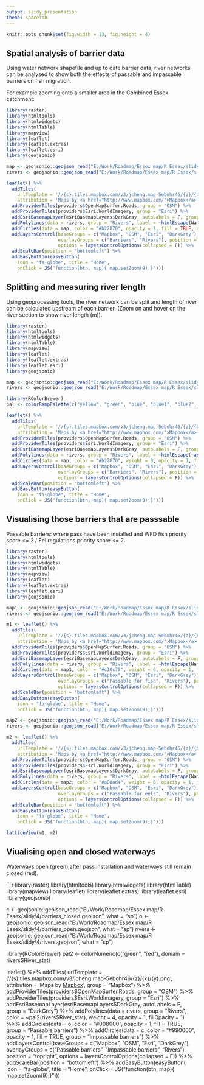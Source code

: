 ---
output: slidy_presentation
theme: spacelab
---

```{r setup, include = FALSE}
knitr::opts_chunk$set(fig.width = 13, fig.height = 4)
```


## Spatial analysis of barrier data

Using water network shapefile and up to date barrier data, river networks can be analysed to show both the effects of passable and impassable barriers on fish migration.

For example zooming onto a smaller area in the Combined Essex catchment:

```{r echo = FALSE, warning = FALSE, message=FALSE}
library(raster)
library(htmltools)
library(htmlwidgets)
library(htmlTable)
library(mapview)
library(leaflet)
library(leaflet.extras)
library(leaflet.esri)
library(geojsonio)

map <- geojsonio::geojson_read("E:/Work/Roadmap/Essex map/R Essex/slidy/1/barriers.geojson", what = "sp")
rivers <- geojsonio::geojson_read("E:/Work/Roadmap/Essex map/R Essex/slidy/1/rivers.geojson", what = "sp")

leaflet() %>%
  addTiles(
    urlTemplate = '//{s}.tiles.mapbox.com/v3/jcheng.map-5ebohr46/{z}/{x}/{y}.png',
    attribution = 'Maps by <a href="http://www.mapbox.com/">Mapbox</a>', group = "Mapbox") %>%
  addProviderTiles(providers$OpenMapSurfer.Roads, group = "OSM") %>%
  addProviderTiles(providers$Esri.WorldImagery, group = "Esri") %>%
  addEsriBasemapLayer(esriBasemapLayers$DarkGray, autoLabels = F, group = "DarkGrey") %>%
  addPolylines(data = rivers, group = "Rivers", label = ~htmlEscape(Name), color = "#2870b2", weight = 4, opacity = 1, fillOpacity = 1) %>%
  addCircles(data = map, color = "#b22870", opacity = 1, fill = TRUE, group = "Barriers") %>%
  addLayersControl(baseGroups = c("Mapbox", "OSM", "Esri", "DarkGrey"), 
                   overlayGroups = c("Barriers", "Rivers"), position = "topright",
                   options = layersControlOptions(collapsed = F)) %>%
  addScaleBar(position = "bottomleft") %>%
  addEasyButton(easyButton(
    icon = "fa-globe", title = "Home",
    onClick = JS("function(btn, map){ map.setZoom(9);}")))
```


## Splitting and measuring river length

Using geoprocessing tools, the river network can be split and length of river can be calculated upstream of each barrier. (Zoom on and hover on the river section to show river length (m)).

```{r echo = FALSE, warning = FALSE, message=FALSE}
library(raster)
library(htmltools)
library(htmlwidgets)
library(htmlTable)
library(mapview)
library(leaflet)
library(leaflet.extras)
library(leaflet.esri)
library(geojsonio)

map <- geojsonio::geojson_read("E:/Work/Roadmap/Essex map/R Essex/slidy/2/barrier_snapped.geojson", what = "sp")
rivers <- geojsonio::geojson_read("E:/Work/Roadmap/Essex map/R Essex/slidy/2/func_rivers.geojson", what = "sp")

library(RColorBrewer)
pal <- colorRampPalette(c("yellow", "green", "blue", "blue1", "blue2", "blue3", "red", "purple", "pink", "orange", "black", "grey", "brown", "lightcoral", "lightgreen", "lightsalmon", "lightslateblue"))

leaflet() %>%
  addTiles(
    urlTemplate = '//{s}.tiles.mapbox.com/v3/jcheng.map-5ebohr46/{z}/{x}/{y}.png',
    attribution = 'Maps by <a href="http://www.mapbox.com/">Mapbox</a>', group = "Mapbox") %>%
  addProviderTiles(providers$OpenMapSurfer.Roads, group = "OSM") %>%
  addProviderTiles(providers$Esri.WorldImagery, group = "Esri") %>%
  addEsriBasemapLayer(esriBasemapLayers$DarkGray, autoLabels = F, group = "DarkGrey") %>%
  addPolylines(data = rivers, group = "Rivers", label = ~htmlEscape(~as.character(batDis2Mth)), color = ~pal(rivers$batNetID), weight = 4, opacity = 1, fillOpacity = 1) %>%
  addCircles(data = map, color = "#b22870", weight = 8, opacity = 1, fill = TRUE, group = "Barriers") %>%
  addLayersControl(baseGroups = c("Mapbox", "OSM", "Esri", "DarkGrey"), 
                   overlayGroups = c("Barriers", "Rivers"), position = "topright",
                   options = layersControlOptions(collapsed = F)) %>%
  addScaleBar(position = "bottomleft") %>%
  addEasyButton(easyButton(
    icon = "fa-globe", title = "Home",
    onClick = JS("function(btn, map){ map.setZoom(9);}")))
```


## Visualising those barriers that are passsable

Passable barriers: where pass have been installed and WFD fish priority score <= 2 / Eel regulations priority score <= 2.

```{r echo = FALSE, warning = FALSE, message=FALSE}
library(raster)
library(htmltools)
library(htmlwidgets)
library(htmlTable)
library(mapview)
library(leaflet)
library(leaflet.extras)
library(leaflet.esri)
library(geojsonio)

map1 <- geojsonio::geojson_read("E:/Work/Roadmap/Essex map/R Essex/slidy/3/passable_fish.geojson", what = "sp")
rivers <- geojsonio::geojson_read("E:/Work/Roadmap/Essex map/R Essex/slidy/3/func_rivers.geojson", what = "sp")

m1 <- leaflet() %>%
  addTiles(
    urlTemplate = '//{s}.tiles.mapbox.com/v3/jcheng.map-5ebohr46/{z}/{x}/{y}.png',
    attribution = 'Maps by <a href="http://www.mapbox.com/">Mapbox</a>', group = "Mapbox") %>%
  addProviderTiles(providers$OpenMapSurfer.Roads, group = "OSM") %>%
  addProviderTiles(providers$Esri.WorldImagery, group = "Esri") %>%
  addEsriBasemapLayer(esriBasemapLayers$DarkGray, autoLabels = F, group = "DarkGrey") %>%
  addPolylines(data = rivers, group = "Rivers", label = ~htmlEscape(Name), color = "#2870b2", weight = 4, opacity = 1, fillOpacity = 1) %>%
  addCircles(data = map1, color = "#c10c79", weight = 6, opacity = 1, fill = TRUE, group = "Passable for fish") %>%
  addLayersControl(baseGroups = c("Mapbox", "OSM", "Esri", "DarkGrey"), 
                   overlayGroups = c("Passable for fish", "Rivers"), position = "topright",
                   options = layersControlOptions(collapsed = F)) %>%
  addScaleBar(position = "bottomleft") %>%
  addEasyButton(easyButton(
    icon = "fa-globe", title = "Home",
    onClick = JS("function(btn, map){ map.setZoom(9);}")))

map2 <- geojsonio::geojson_read("E:/Work/Roadmap/Essex map/R Essex/slidy/3/passable_eel.geojson", what = "sp")
rivers <- geojsonio::geojson_read("E:/Work/Roadmap/Essex map/R Essex/slidy/3/func_rivers.geojson", what = "sp")

m2 <- leaflet() %>%
  addTiles(
    urlTemplate = '//{s}.tiles.mapbox.com/v3/jcheng.map-5ebohr46/{z}/{x}/{y}.png',
    attribution = 'Maps by <a href="http://www.mapbox.com/">Mapbox</a>', group = "Mapbox") %>%
  addProviderTiles(providers$OpenMapSurfer.Roads, group = "OSM") %>%
  addProviderTiles(providers$Esri.WorldImagery, group = "Esri") %>%
  addEsriBasemapLayer(esriBasemapLayers$DarkGray, autoLabels = F, group = "DarkGrey") %>%
  addPolylines(data = rivers, group = "Rivers", label = ~htmlEscape(Name), color = "#2870b2", weight = 4, opacity = 1, fillOpacity = 1) %>%
  addCircles(data = map2, color = "#a88ad4", weight = 6, opacity = 1, fill = TRUE, group = "Passable for eels") %>%
  addLayersControl(baseGroups = c("Mapbox", "OSM", "Esri", "DarkGrey"), 
                   overlayGroups = c("Passable for eels", "Rivers"), position = "topright",
                   options = layersControlOptions(collapsed = F)) %>%
  addScaleBar(position = "bottomleft") %>%
  addEasyButton(easyButton(
    icon = "fa-globe", title = "Home",
    onClick = JS("function(btn, map){ map.setZoom(9);}")))

latticeView(m1, m2)
```


## Viualising open and closed waterways

Waterways open (green) after pass installation and waterways still remain closed (red).

```{r echo = FALSE, warning = FALSE, message=FALSE}
library(raster)
library(htmltools)
library(htmlwidgets)
library(htmlTable)
library(mapview)
library(leaflet)
library(leaflet.extras)
library(leaflet.esri)
library(geojsonio)

c <- geojsonio::geojson_read("E:/Work/Roadmap/Essex map/R Essex/slidy/4/barriers_closed.geojson", what = "sp")
o <- geojsonio::geojson_read("E:/Work/Roadmap/Essex map/R Essex/slidy/4/barriers_open.geojson", what = "sp")
rivers <- geojsonio::geojson_read("E:/Work/Roadmap/Essex map/R Essex/slidy/4/rivers.geojson", what = "sp")

library(RColorBrewer)
pal2 <- colorNumeric(c("green", "red"), domain = rivers$River_stat)

leaflet() %>%
  addTiles(
    urlTemplate = '//{s}.tiles.mapbox.com/v3/jcheng.map-5ebohr46/{z}/{x}/{y}.png',
    attribution = 'Maps by <a href="http://www.mapbox.com/">Mapbox</a>', group = "Mapbox") %>%
  addProviderTiles(providers$OpenMapSurfer.Roads, group = "OSM") %>%
  addProviderTiles(providers$Esri.WorldImagery, group = "Esri") %>%
  addEsriBasemapLayer(esriBasemapLayers$DarkGray, autoLabels = F, group = "DarkGrey") %>%
  addPolylines(data = rivers, group = "Rivers", color = ~pal2(rivers$River_stat), weight = 4, opacity = 1, fillOpacity = 1) %>%
  addCircles(data = o, color = "#008000", opacity = 1, fill = TRUE, group = "Passable barriers") %>%
  addCircles(data = c, color = "#990000", opacity = 1, fill = TRUE, group = "Impassable barriers") %>%
  addLayersControl(baseGroups = c("Mapbox", "OSM", "Esri", "DarkGrey"), 
                   overlayGroups = c("Passable barriers", "Impassable barriers", "Rivers"), position = "topright",
                   options = layersControlOptions(collapsed = F)) %>%
  addScaleBar(position = "bottomleft") %>%
  addEasyButton(easyButton(
    icon = "fa-globe", title = "Home",
    onClick = JS("function(btn, map){ map.setZoom(9);}")))